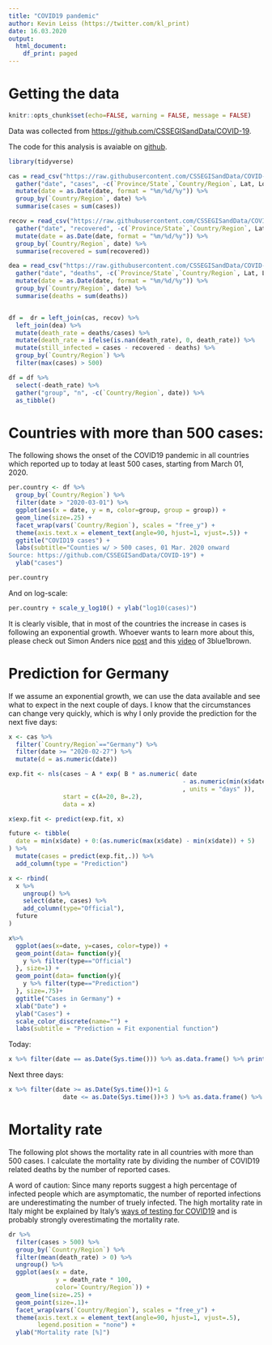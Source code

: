 ```yaml
---
title: "COVID19 pandemic"
author: Kevin Leiss (https://twitter.com/kl_print)
date: 16.03.2020
output:
  html_document:
    df_print: paged
---
```

# Getting the data
```r
knitr::opts_chunk$set(echo=FALSE, warning = FALSE, message = FALSE)
```

Data was collected from [https://github.com/CSSEGISandData/COVID-19](https://github.com/CSSEGISandData/COVID-19).

The code for this analysis is avaiable on [github](https://github.com/klprint/covid19).

```r
library(tidyverse)

cas = read_csv("https://raw.githubusercontent.com/CSSEGISandData/COVID-19/master/csse_covid_19_data/csse_covid_19_time_series/time_series_19-covid-Confirmed.csv") %>%
  gather("date", "cases", -c(`Province/State`,`Country/Region`, Lat, Long)) %>%
  mutate(date = as.Date(date, format = "%m/%d/%y")) %>%
  group_by(`Country/Region`, date) %>%
  summarise(cases = sum(cases))

recov = read_csv("https://raw.githubusercontent.com/CSSEGISandData/COVID-19/master/csse_covid_19_data/csse_covid_19_time_series/time_series_19-covid-Recovered.csv") %>%
  gather("date", "recovered", -c(`Province/State`,`Country/Region`, Lat, Long)) %>%
  mutate(date = as.Date(date, format = "%m/%d/%y")) %>%
  group_by(`Country/Region`, date) %>%
  summarise(recovered = sum(recovered))

dea = read_csv("https://raw.githubusercontent.com/CSSEGISandData/COVID-19/master/csse_covid_19_data/csse_covid_19_time_series/time_series_19-covid-Deaths.csv") %>%
  gather("date", "deaths", -c(`Province/State`,`Country/Region`, Lat, Long)) %>%
  mutate(date = as.Date(date, format = "%m/%d/%y")) %>%
  group_by(`Country/Region`, date) %>%
  summarise(deaths = sum(deaths))


df =  dr = left_join(cas, recov) %>%
  left_join(dea) %>%
  mutate(death_rate = deaths/cases) %>%
  mutate(death_rate = ifelse(is.nan(death_rate), 0, death_rate)) %>%
  mutate(still_infected = cases - recovered - deaths) %>%
  group_by(`Country/Region`) %>%
  filter(max(cases) > 500)

df = df %>%
  select(-death_rate) %>%
  gather("group", "n", -c(`Country/Region`, date)) %>%
  as_tibble()
```


# Countries with more than 500 cases:
The following shows the onset of the COVID19 pandemic in all countries which reported up to today at least 500 cases, starting from March 01, 2020.

```r
per.country <- df %>%
  group_by(`Country/Region`) %>%
  filter(date > "2020-03-01") %>%
  ggplot(aes(x = date, y = n, color=group, group = group)) +
  geom_line(size=.25) +
  facet_wrap(vars(`Country/Region`), scales = "free_y") +
  theme(axis.text.x = element_text(angle=90, hjust=1, vjust=.5)) +
  ggtitle("COVID19 cases") +
  labs(subtitle="Counties w/ > 500 cases, 01 Mar. 2020 onward
Source: https://github.com/CSSEGISandData/COVID-19") +
  ylab("cases")

per.country
```

And on log-scale:

```r
per.country + scale_y_log10() + ylab("log10(cases)")
```

It is clearly visible, that in most of the countries the increase in cases is following an exponential growth.
Whoever wants to learn more about this, please check out Simon Anders nice [post](http://papagei.zmbh.uni-heidelberg.de/anders/covid/covid.html) and this [video](https://www.youtube.com/watch?v=Kas0tIxDvrg) of 3blue1brown.

# Prediction for Germany
If we assume an exponential growth, we can use the data available and see what to expect in the next couple of days.
I know that the circumstances can change very quickly, which is why I only provide the prediction for the next five days:

```r
x <- cas %>%
  filter(`Country/Region`=="Germany") %>%
  filter(date >= "2020-02-27") %>%
  mutate(d = as.numeric(date))

exp.fit <- nls(cases ~ A * exp( B * as.numeric( date
                                                - as.numeric(min(x$date) )
                                                , units = "days" )),
               start = c(A=20, B=.2),
               data = x)

x$exp.fit <- predict(exp.fit, x)

future <- tibble(
  date = min(x$date) + 0:(as.numeric(max(x$date) - min(x$date)) + 5)
) %>%
  mutate(cases = predict(exp.fit,.)) %>%
  add_column(type = "Prediction")

x <- rbind(
  x %>%
    ungroup() %>%
    select(date, cases) %>%
    add_column(type="Official"),
  future
)

x%>%
  ggplot(aes(x=date, y=cases, color=type)) +
  geom_point(data= function(y){
    y %>% filter(type=="Official")
  }, size=1) +
  geom_point(data= function(y){
    y %>% filter(type=="Prediction")
  }, size=.75)+
  ggtitle("Cases in Germany") +
  xlab("Date") +
  ylab("Cases") +
  scale_color_discrete(name="") +
  labs(subtitle = "Prediction = Fit exponential function")
```


Today:
```r
x %>% filter(date == as.Date(Sys.time())) %>% as.data.frame() %>% print()
```


Next three days:
```r
x %>% filter(date >= as.Date(Sys.time())+1 &
               date <= as.Date(Sys.time())+3 ) %>% as.data.frame() %>% print()
```


# Mortality rate
The following plot shows the mortality rate in all countries with more than 500 cases.
I calculate the mortality rate by dividing the number of COVID19 related deaths by the number of reported cases.

A word of caution: 
Since many reports suggest a high percentage of infected people which are asymptomatic, the number of reported infections are underestimating the number of truely infected.
The high mortality rate in Italy might be explained by Italy's [ways of testing for COVID19](https://medium.com/@andreasbackhausab/coronavirus-why-its-so-deadly-in-italy-c4200a15a7bf) and is probably strongly overestimating the mortality rate.

```r
dr %>%
  filter(cases > 500) %>%
  group_by(`Country/Region`) %>%
  filter(mean(death_rate) > 0) %>%
  ungroup() %>%
  ggplot(aes(x = date,
             y = death_rate * 100,
             color=`Country/Region`)) +
  geom_line(size=.25) +
  geom_point(size=.1)+
  facet_wrap(vars(`Country/Region`), scales = "free_y") +
  theme(axis.text.x = element_text(angle=90, hjust=1, vjust=.5),
        legend.position = "none") +
  ylab("Mortality rate [%]")
```

